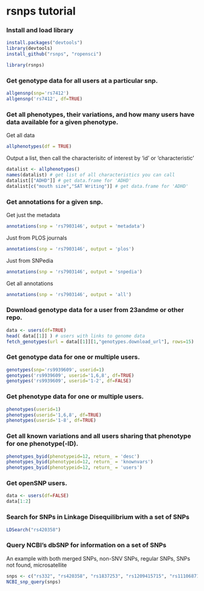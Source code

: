 <!--
%\VignetteEngine{knitr}
%\VignetteIndexEntry{An R Markdown Vignette made with knitr}
-->

rsnps tutorial
==========

### Install and load library

```r
install.packages("devtools")
library(devtools)
install_github("rsnps", "ropensci")
```


```r
library(rsnps)
```

### Get genotype data for all users at a particular snp.

```r
allgensnp(snp='rs7412')
allgensnp('rs7412', df=TRUE)
```

### Get all phenotypes, their variations, and how many users have data available for a given phenotype.

Get all data

```r
allphenotypes(df = TRUE)
```

Output a list, then call the characterisitc of interest by 'id' or 'characteristic'
 
```r
datalist <- allphenotypes()
names(datalist) # get list of all characteristics you can call
datalist[["ADHD"]] # get data.frame for 'ADHD'
datalist[c("mouth size","SAT Writing")] # get data.frame for 'ADHD' 
```

### Get annotations for a given snp.

Get just the metadata

```r
annotations(snp = 'rs7903146', output = 'metadata')
```

Just from PLOS journals

```r
annotations(snp = 'rs7903146', output = 'plos')
```

Just from SNPedia

```r
annotations(snp = 'rs7903146', output = 'snpedia')
```

Get all annotations

```r
annotations(snp = 'rs7903146', output = 'all')
```

### Download genotype data for a user from 23andme or other repo.

```r
data <- users(df=TRUE)
head( data[[1]] ) # users with links to genome data
fetch_genotypes(url = data[[1]][1,"genotypes.download_url"], rows=15)
```

### Get genotype data for one or multiple users.

```r
genotypes(snp='rs9939609', userid=1)
genotypes('rs9939609', userid='1,6,8', df=TRUE)
genotypes('rs9939609', userid='1-2', df=FALSE)
```

### Get phenotype data for one or multiple users.

```r
phenotypes(userid=1)
phenotypes(userid='1,6,8', df=TRUE)
phenotypes(userid='1-8', df=TRUE)
```

### Get all known variations and all users sharing that phenotype for one phenotype(-ID).

```r
phenotypes_byid(phenotypeid=12, return_ = 'desc')
phenotypes_byid(phenotypeid=12, return_ = 'knownvars')
phenotypes_byid(phenotypeid=12, return_ = 'users')
```

### Get openSNP users.

```r
data <- users(df=FALSE)
data[1:2]
```

### Search for SNPs in Linkage Disequilibrium with a set of SNPs 

```r
LDSearch("rs420358")
```

### Query NCBI's dbSNP for information on a set of SNPs

An example with both merged SNPs, non-SNV SNPs, regular SNPs, SNPs not found, microsatellite

```r
snps <- c("rs332", "rs420358", "rs1837253", "rs1209415715", "rs111068718")
NCBI_snp_query(snps)
```
